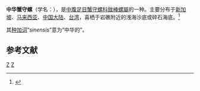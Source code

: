 {{Speciesbox
| taxon = Rhinoclavis sinensis
| image = Rhinoclavis sinensis 01.JPG
| binomial_authority = Gmelin, 1791
}}
'''中华蟹守螺'''（学名：''{{lang|la|Rhinoclavis sinensis}}''），是[[中腹足目|中腹足目]][[蟹守螺科|蟹守螺科]][[銼棒螺屬|銼棒螺屬]]的一种。主要分布于[[新加坡|新加坡]]、[[马来西亚|马来西亚]]、[[中国大陆|中国大陆]]、[[台湾|台湾]]，喜栖于岩礁附近的浅海沙底或碎石海底。<ref>{{cite web|url=http://shell.sinica.edu.tw/chinese/shellbase_detail.php?science_no=399|title=国际贝库：中华蟹守螺|publisher=台湾贝类资料库|accessdate=2009-08-11|archive-date=2016-03-04|archive-url=https://web.archive.org/web/20160304103629/http://shell.sinica.edu.tw/chinese/shellbase_detail.php?science_no=399|dead-url=no}}</ref>

其[[种加词|种加词]]“''sinensis''”意为“中华的”。

== 参考文献 ==
{{reflist}}
{{Taxonbar|from=Q7320637}}
[[Category:_1791年描述的动物|Z]]
[[Category:銼棒螺屬|Z]]
